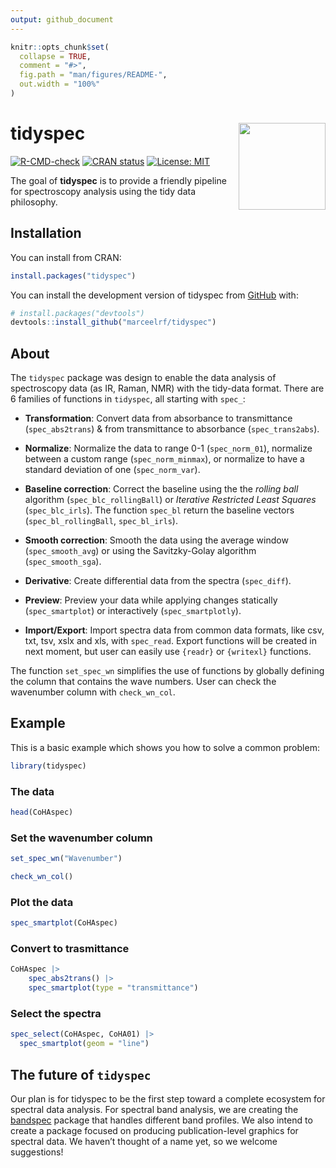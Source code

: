 ```yaml
---
output: github_document
---
```


<!-- README.md is generated from README.Rmd. Please edit that file -->

```r
knitr::opts_chunk$set(
  collapse = TRUE,
  comment = "#>",
  fig.path = "man/figures/README-",
  out.width = "100%"
)
```

# tidyspec <img src="man/figures/logo.png" align="right" height="139" alt="" />


<!-- badges: start -->
[![R-CMD-check](https://github.com/marceelrf/tidyspec/actions/workflows/R-CMD-check.yaml/badge.svg)](https://github.com/marceelrf/tidyspec/actions/workflows/R-CMD-check.yaml)
[![CRAN status](https://www.r-pkg.org/badges/version/tidyspec)](https://CRAN.R-project.org/package=tidyspec)
[![License: MIT](https://img.shields.io/badge/License-MIT-yellow.svg)](https://opensource.org/licenses/MIT)
<!-- badges: end -->

The goal of **tidyspec** is to provide a friendly pipeline for spectroscopy analysis using the tidy data philosophy.

## Installation

You can install from CRAN:

```r
install.packages("tidyspec")
```


You can install the development version of tidyspec from [GitHub](https://github.com/) with:

``` r
# install.packages("devtools")
devtools::install_github("marceelrf/tidyspec")
```

## About

The `tidyspec` package was design to enable the data analysis of spectroscopy data (as IR, Raman, NMR) with the tidy-data format. There are 6 families of functions in `tidyspec`, all starting with `spec_`:

- **Transformation**: Convert data from absorbance to transmittance (`spec_abs2trans`) & from transmittance to absorbance (`spec_trans2abs`).  
- **Normalize**: Normalize the data to range 0-1 (`spec_norm_01`), normalize between a custom range (`spec_norm_minmax`), or normalize to have a standard deviation of one (`spec_norm_var`).  
- **Baseline correction**: Correct the baseline using the the *rolling ball* algorithm (`spec_blc_rollingBall`) or *Iterative Restricted Least Squares* (`spec_blc_irls`). The function `spec_bl` return the baseline vectors (`spec_bl_rollingBall`, `spec_bl_irls`).
- **Smooth correction**: Smooth the data using the average window (`spec_smooth_avg`) or using the Savitzky-Golay algorithm (`spec_smooth_sga`).  
- **Derivative**: Create differential data from the spectra (`spec_diff`).  
- **Preview**: Preview your data while applying changes statically (`spec_smartplot`) or interactively (`spec_smartplotly`).

- **Import/Export**: Import spectra data from common data formats, like csv, txt, tsv, xslx and xls, with `spec_read`. Export functions will be created in next moment, but user can easily use `{readr}` or `{writexl}` functions.

The function `set_spec_wn` simplifies the use of functions by globally defining the column that contains the wave numbers. User can check the wavenumber column with `check_wn_col`.

## Example

This is a basic example which shows you how to solve a common problem:

```r
library(tidyspec)
```

### The data  

```r
head(CoHAspec)
```

### Set the wavenumber column

```r
set_spec_wn("Wavenumber")

check_wn_col()
```

### Plot the data

```r
spec_smartplot(CoHAspec)
```

### Convert to trasmittance

```r
CoHAspec |>
    spec_abs2trans() |>
    spec_smartplot(type = "transmittance")
```

### Select the spectra

```r
spec_select(CoHAspec, CoHA01) |>
  spec_smartplot(geom = "line")
```

## The future of `tidyspec`  

Our plan is for tidyspec to be the first step toward a complete ecosystem for spectral data analysis. For spectral band analysis, we are creating the [bandspec](https://github.com/marceelrf/bandspec) package that handles different band profiles. We also intend to create a package focused on producing publication-level graphics for spectral data. We haven't thought of a name yet, so we welcome suggestions!
 

